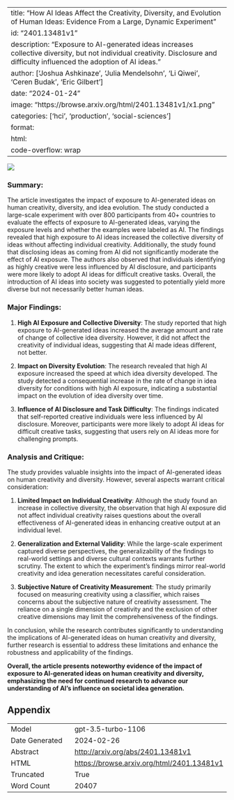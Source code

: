 
---
title: "How AI Ideas Affect the Creativity, Diversity, and Evolution of Human Ideas: Evidence From a Large, Dynamic Experiment"
id: "2401.13481v1"
description: "Exposure to AI-generated ideas increases collective diversity, but not individual creativity. Disclosure and difficulty influenced the adoption of AI ideas."
author: ['Joshua Ashkinaze', 'Julia Mendelsohn', 'Li Qiwei', 'Ceren Budak', 'Eric Gilbert']
date: "2024-01-24"
image: "https://browse.arxiv.org/html/2401.13481v1/x1.png"
categories: ['hci', 'production', 'social-sciences']
format:
  html:
    code-overflow: wrap
---

![](https://browse.arxiv.org/html/2401.13481v1/x1.png)

### Summary:
The article investigates the impact of exposure to AI-generated ideas on human creativity, diversity, and idea evolution. The study conducted a large-scale experiment with over 800 participants from 40+ countries to evaluate the effects of exposure to AI-generated ideas, varying the exposure levels and whether the examples were labeled as AI. The findings revealed that high exposure to AI ideas increased the collective diversity of ideas without affecting individual creativity. Additionally, the study found that disclosing ideas as coming from AI did not significantly moderate the effect of AI exposure. The authors also observed that individuals identifying as highly creative were less influenced by AI disclosure, and participants were more likely to adopt AI ideas for difficult creative tasks. Overall, the introduction of AI ideas into society was suggested to potentially yield more diverse but not necessarily better human ideas.

### Major Findings:
1. **High AI Exposure and Collective Diversity**: The study reported that high exposure to AI-generated ideas increased the average amount and rate of change of collective idea diversity. However, it did not affect the creativity of individual ideas, suggesting that AI made ideas different, not better.

2. **Impact on Diversity Evolution**: The research revealed that high AI exposure increased the speed at which idea diversity developed. The study detected a consequential increase in the rate of change in idea diversity for conditions with high AI exposure, indicating a substantial impact on the evolution of idea diversity over time.

3. **Influence of AI Disclosure and Task Difficulty**: The findings indicated that self-reported creative individuals were less influenced by AI disclosure. Moreover, participants were more likely to adopt AI ideas for difficult creative tasks, suggesting that users rely on AI ideas more for challenging prompts.

### Analysis and Critique:
The study provides valuable insights into the impact of AI-generated ideas on human creativity and diversity. However, several aspects warrant critical consideration:

1. **Limited Impact on Individual Creativity**: Although the study found an increase in collective diversity, the observation that high AI exposure did not affect individual creativity raises questions about the overall effectiveness of AI-generated ideas in enhancing creative output at an individual level.

2. **Generalization and External Validity**: While the large-scale experiment captured diverse perspectives, the generalizability of the findings to real-world settings and diverse cultural contexts warrants further scrutiny. The extent to which the experiment's findings mirror real-world creativity and idea generation necessitates careful consideration.

3. **Subjective Nature of Creativity Measurement**: The study primarily focused on measuring creativity using a classifier, which raises concerns about the subjective nature of creativity assessment. The reliance on a single dimension of creativity and the exclusion of other creative dimensions may limit the comprehensiveness of the findings.

In conclusion, while the research contributes significantly to understanding the implications of AI-generated ideas on human creativity and diversity, further research is essential to address these limitations and enhance the robustness and applicability of the findings.

**Overall, the article presents noteworthy evidence of the impact of exposure to AI-generated ideas on human creativity and diversity, emphasizing the need for continued research to advance our understanding of AI's influence on societal idea generation.**

## Appendix

|          |          |
|----------|----------|
| Model     | gpt-3.5-turbo-1106       |
| Date Generated     | 2024-02-26       |
| Abstract | [http://arxiv.org/abs/2401.13481v1](http://arxiv.org/abs/2401.13481v1)        |
| HTML     | [https://browse.arxiv.org/html/2401.13481v1](https://browse.arxiv.org/html/2401.13481v1)       |
| Truncated       | True       |
| Word Count       | 20407       |